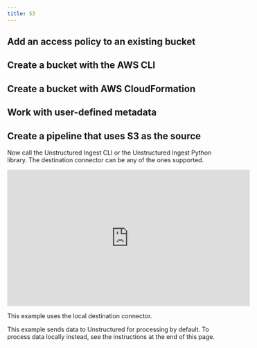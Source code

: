 ```yaml
---
title: S3
---
```



<NewDocument />


<SharedContentS3/>

## Add an access policy to an existing bucket


<S3BucketPolicy />

## Create a bucket with the AWS CLI


<S3BucketCLI />

## Create a bucket with AWS CloudFormation


<S3BucketCloudFormation />

## Work with user-defined metadata


<S3Metadata />

## Create a pipeline that uses S3 as the source 

Now call the Unstructured Ingest CLI or the Unstructured Ingest Python library. The destination connector can be any of the ones supported.

<iframe
  width="560"
  height="315"
  src="https://www.youtube.com/embed/9qSiL0QFsBA"
  title="YouTube video player"
  frameborder="0"
  allow="accelerometer; autoplay; clipboard-write; encrypted-media; gyroscope; picture-in-picture"
  allowfullscreen
></iframe>

This example uses the local destination connector.

This example sends data to Unstructured for processing by default. To process data locally instead, see the instructions at the end of this page.


<CodeGroup>
  <S3Sh />
  <S3PyV2 />
</CodeGroup>


<SharedPartitionByAPIOSS/>

